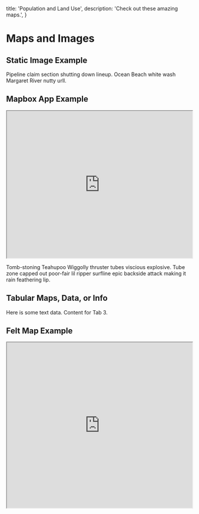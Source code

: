 

  title: 'Population and Land Use',
  description: 'Check out these amazing maps.',
}

# Maps and Images

## Static Image Example

<MDXImage src={Density} alt="Population Image" width={600} />

Pipeline claim section shutting down lineup. Ocean Beach white wash Margaret River nutty urll.

## Mapbox App Example

<iframe
  width="100%"
  height="400px"
  src="https://api.mapbox.com/styles/v1/merak-labs/clns0jwkg00cc01pf8ok27rkw.html?title=false&access_token=pk.eyJ1IjoibWVyYWstbGFicyIsImEiOiJjbG10ZTZwYTMwMjQyMmptemUxa2k0a28zIn0.svoK1AEbuO6yFeUgmfoR6w&zoomwheel=false#10.49/41.8346/-87.6562"
  title="Chicago Parks"
></iframe>

Tomb-stoning Teahupoo Wiggolly thruster tubes viscious explosive. Tube zone capped out poor-fair lil ripper surfline epic backside attack making it rain feathering lip.

## Tabular Maps, Data, or Info

<Tabs>
  <Tab label="Tab 1">
    <MDXImage src={Density} alt="Population Image" width={600} />
  </Tab>
  <Tab label="Tab 2">Here is some text data.</Tab>
  <Tab label="Tab 3">Content for Tab 3.</Tab>
</Tabs>

## Felt Map Example

<iframe
  width="100%"
  height="450"
  title="Felt Map"
  src="https://felt.com/embed/map/Untitled-Map-10yIVxUfQ9ACpJyXI0uzvHC?loc=29.78051,-82.03501,14z"
></iframe>
